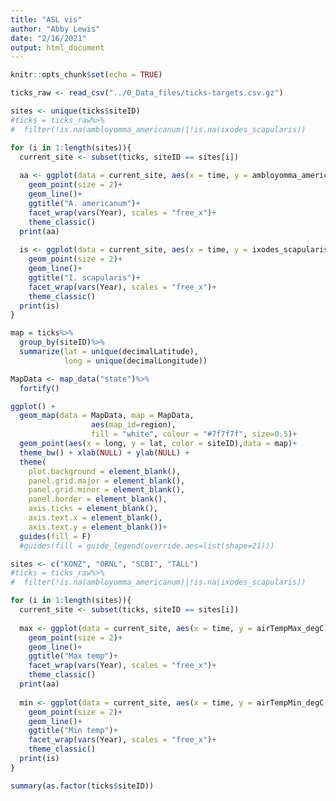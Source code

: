 ```yaml
---
title: "ASL vis"
author: "Abby Lewis"
date: "2/16/2021"
output: html_document
---
```


```r
knitr::opts_chunk$set(echo = TRUE)
```

```r
ticks_raw <- read_csv("../0_Data_files/ticks-targets.csv.gz")

sites <- unique(ticks$siteID)
#ticks = ticks_raw%>%
#  filter(!is.na(ambloyomma_americanum)|!is.na(ixodes_scapularis))

for (i in 1:length(sites)){
  current_site <- subset(ticks, siteID == sites[i])
  
  aa <- ggplot(data = current_site, aes(x = time, y = ambloyomma_americanum, color = plotID, fill = plotID))+
    geom_point(size = 2)+
    geom_line()+
    ggtitle("A. americanum")+
    facet_wrap(vars(Year), scales = "free_x")+
    theme_classic()
  print(aa)
  
  is <- ggplot(data = current_site, aes(x = time, y = ixodes_scapularis, color = plotID, fill = plotID))+
    geom_point(size = 2)+
    geom_line()+
    ggtitle("I. scapularis")+
    facet_wrap(vars(Year), scales = "free_x")+
    theme_classic()
  print(is)
}
```

```r
map = ticks%>%
  group_by(siteID)%>%
  summarize(lat = unique(decimalLatitude),
            long = unique(decimalLongitude))

MapData <- map_data("state")%>%
  fortify()

ggplot() +
  geom_map(data = MapData, map = MapData,
                  aes(map_id=region),
                  fill = "white", colour = "#7f7f7f", size=0.5)+
  geom_point(aes(x = long, y = lat, color = siteID),data = map)+
  theme_bw() + xlab(NULL) + ylab(NULL) +
  theme(
    plot.background = element_blank(),
    panel.grid.major = element_blank(),
    panel.grid.minor = element_blank(),
    panel.border = element_blank(),
    axis.ticks = element_blank(),
    axis.text.x = element_blank(),
    axis.text.y = element_blank())+
  guides(fill = F)
  #guides(fill = guide_legend(override.aes=list(shape=21)))

```


```r
sites <- c("KONZ", "ORNL", "SCBI", "TALL")
#ticks = ticks_raw%>%
#  filter(!is.na(ambloyomma_americanum)|!is.na(ixodes_scapularis))

for (i in 1:length(sites)){
  current_site <- subset(ticks, siteID == sites[i])
  
  max <- ggplot(data = current_site, aes(x = time, y = airTempMax_degC, color = plotID, fill = plotID))+
    geom_point(size = 2)+
    geom_line()+
    ggtitle("Max temp")+
    facet_wrap(vars(Year), scales = "free_x")+
    theme_classic()
  print(aa)
  
  min <- ggplot(data = current_site, aes(x = time, y = airTempMin_degC, color = plotID, fill = plotID))+
    geom_point(size = 2)+
    geom_line()+
    ggtitle("Min temp")+
    facet_wrap(vars(Year), scales = "free_x")+
    theme_classic()
  print(is)
}

summary(as.factor(ticks$siteID))
```
